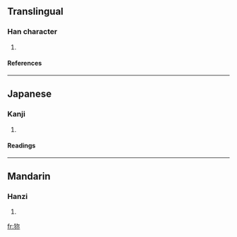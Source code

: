 {{see|獮}}

==Translingual==
===Han character===
{{Han char|rn=94|rad=犬|as=05|sn=8|four=|canj=大竹弓火 (KHNF)}}
# {{defn|Han|sort=犬05}}
====References====
{{Han ref|kx=0709.181|hdz=21341.041|uh=72DD|ud=29405}}

----
==Japanese==
===Kanji===
{{ja-kanji|grade=|rs=犬05}}
# {{defn|Japanese}} 
====Readings====
{{ja-readings|on=[[せん]] (sen)|kun=}}

----
==Mandarin==
===Hanzi===
{{cmn-hanzi|tra=獮|pin=[[xiǎn]] ([[xian3]])|wg=hsien<sup>3</sup>}}
# {{defn|Mandarin}}

[[fr:狝]]